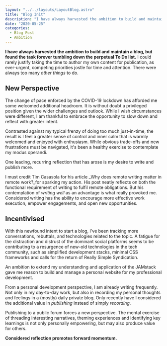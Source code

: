 ```yaml
---
layout: "../../layouts/LayoutBlog.astro"
title: "Blog Init"
description: "I have always harvested the ambition to build and maintain a blog, but found the task forever tumbling down the perpetual To Do list"
date: "2020-05-25"
categories: 
  - Blog Post
  - Ambition
---
```


**I have always harvested the ambition to build and maintain a blog, but found the task forever tumbling down the perpetual To Do list.** I could rarely justify taking the time to author my own content for publication, as ever-urgent, competing priorities jostle for time and attention. There were always too many _other things_ to do.

## New Perspective

The change of pace enforced by the COVID-19 lockdown has afforded me some welcomed additional headroom. It is without doubt a privileged position given the wider challenges and outlook. While I wish circumstances were different, I am thankful to embrace the opportunity to slow down and reflect with greater intent.

Contrasted against my typical frenzy of doing too much just-in-time, the result is I feel a greater sense of control and inner calm that is warmly welcomed and enjoyed with enthusiasm. While obvious trade-offs and new frustrations must be navigated, it's been a healthy exercise to contemplate my modus operandi.

One leading, recurring reflection that has arose is my desire to write and publish more.

I must credit Tim Casasola for his article _Why does remote writing matter in remote work?_for sparking my action. His post neatly reflects on both the functional requirement of writing to fulfil remote obligations. But his contemplation of _writing well_ as an advantage is what really provoked me. Considered writing has the ability to encourage more effective work execution, empower engagements, and open new opportunities.

## Incentivised

With this newfound intent to start a blog, I've been tracking more conversations, rebuttals, and technologies related to the topic. A fatigue for the distraction and distrust of the dominant social platforms seems to be contributing to a resurgence of new-old technologies in the tech community, such as simplified development stacks, minimal CSS frameworks and calls for the return of Really Simple Syndication.

An ambition to extend my understanding and application of the JAMstack gave me reason to build and manage a personal website for my professional development.

From a personal development perspective, I am already writing frequently. Not only in my day-to-day work, but also in recording my personal thoughts and feelings in a (mostly) daily private blog. Only recently have I considered the additional value in _publishing_ instead of simply _recording_.

Publishing to a public forum forces a new perspective. The mental exercise of threading interesting narratives, theming experiences and identifying key learnings is not only personally empowering, but may also produce value for others.

**Considered reflection promotes forward momentum.**
